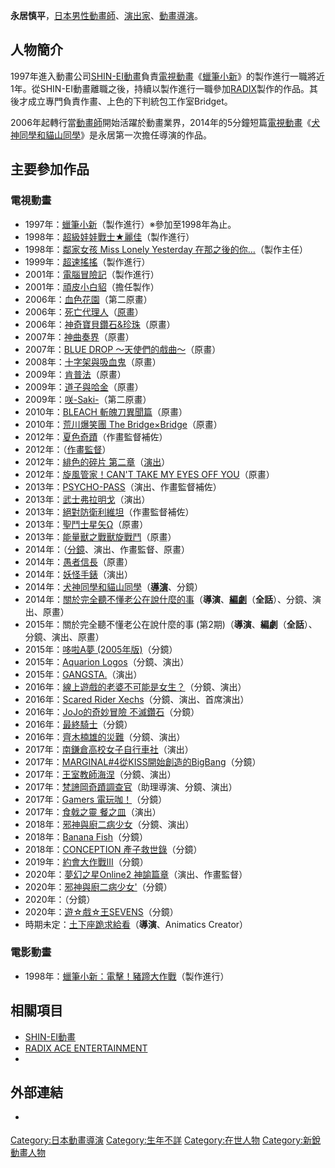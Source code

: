 {{multiple issues|
{{Notability Unreferenced|time=2016-10-12T07:14:05+00:00}}
{{Primarysources|time=2016-10-12T07:14:05+00:00}}
}}
{{noteTA|G1=Anime}}
{{japanese|japanese=永居 慎平|kana=ながい しんぺい|romaji=Nagai Shinpei}}
'''永居慎平'''，[[日本|日本]][[動畫師|男性動畫師]]、[[戲劇|演出家]]、[[動畫|動畫]][[導演|導演]]。

== 人物簡介 ==
1997年進入動畫公司[[SHIN-EI動畫|SHIN-EI動畫]]負責[[電視動畫|電視動畫]]《[[蠟筆小新|蠟筆小新]]》的製作進行一職將近1年。從SHIN-EI動畫離職之後，持續以製作進行一職參加[[RADIX_ACE_ENTERTAINMENT|RADIX]]製作的作品。其後才成立專門負責作畫、上色的下判統包工作室Bridget。

2006年起轉行當[[動畫師|動畫師]]開始活躍於動畫業界，2014年的5分鐘短篇[[電視動畫|電視動畫]]《[[犬神同學和貓山同學|犬神同學和貓山同學]]》是永居第一次擔任導演的作品。

== 主要參加作品 ==
=== 電視動畫 ===
* 1997年：[[蠟筆小新|蠟筆小新]]（製作進行）※參加至1998年為止。
* 1998年：[[麗佳公主|超級娃娃戰士★麗佳]]（製作進行）
* 1998年：[[棒球英豪|鄰家女孩 Miss Lonely Yesterday 在那之後的你…]]（製作主任）
* 1999年：[[超速搖搖|超速搖搖]]（製作進行）
* 2001年：[[電腦冒險記|電腦冒險記]]（製作進行）
* 2001年：[[頑皮小白貂|頑皮小白貂]]（擔任製作）
* 2006年：[[血色花園|血色花園]]（第二原畫）
* 2006年：[[死亡代理人|死亡代理人]]（[[原畫|原畫]]）
* 2006年：[[神奇寶貝鑽石&珍珠|神奇寶貝鑽石&珍珠]]（原畫）
* 2007年：[[神曲奏界|神曲奏界]]（原畫）
* 2007年：[[BLUE_DROP|BLUE DROP ～天使們的戲曲～]]（原畫）
* 2008年：[[十字架與吸血鬼|十字架與吸血鬼]]（原畫）
* 2009年：[[肯普法|肯普法]]（原畫）
* 2009年：[[道子與哈金|道子與哈金]]（原畫）
* 2009年：[[咲-Saki-|咲-Saki-]]（第二原畫）
* 2010年：[[BLEACH_(動畫)|BLEACH 斬魄刀異聞篇]]（原畫）
* 2010年：[[荒川爆笑團|荒川爆笑團 The Bridge×Bridge]]（原畫）
* 2012年：[[夏色奇蹟|夏色奇蹟]]（作畫監督補佐）
* 2012年：{{link-ja|松本零士「OZUMA」|オズマ (アニメ)}}（[[作畫監督|作畫監督]]）
* 2012年：[[緋色的碎片|緋色的碎片 第二章]]（[[戲劇|演出]]）
* 2012年：[[旋風管家_(動畫)|旋風管家！CAN'T TAKE MY EYES OFF YOU]]（原畫）
* 2013年：[[PSYCHO-PASS|PSYCHO-PASS]]（演出、作畫監督補佐）
* 2013年：[[武士弗拉明戈|武士弗拉明戈]]（演出）
* 2013年：[[絕對防衛利維坦|絕對防衛利維坦]]（作畫監督補佐）
* 2013年：[[聖鬥士星矢Ω|聖鬥士星矢Ω]]（原畫）
* 2013年：[[能量獸之戰獸旋戰鬥|能量獸之戰獸旋戰鬥]]（原畫）
* 2014年：{{link-ja|真抓狂徵信社|ストレンジ・プラス}}（[[分鏡|分鏡]]、演出、作畫監督、原畫）
* 2014年：[[愚者信長|愚者信長]]（原畫）
* 2014年：[[妖怪手錶系列|妖怪手錶]]（演出）
* 2014年：[[犬神同學和貓山同學|犬神同學和貓山同學]]（'''[[導演|導演]]'''、分鏡）
* 2014年：[[關於完全聽不懂老公在說什麼的事|關於完全聽不懂老公在說什麼的事]]（'''導演'''、'''[[編劇|編劇]]'''（'''全話'''）、分鏡、演出、原畫）
* 2015年：關於完全聽不懂老公在說什麼的事 (第2期)（'''導演'''、'''編劇'''（'''全話'''）、分鏡、演出、原畫）
* 2015年：[[哆啦A夢_(動畫)|哆啦A夢 (2005年版)]]（分鏡）
* 2015年：[[Aquarion_Logos|Aquarion Logos]]（分鏡、演出）
* 2015年：[[GANGSTA.|GANGSTA.]]（演出）
* 2016年：[[線上遊戲的老婆不可能是女生？|線上遊戲的老婆不可能是女生？]]（分鏡、演出）
* 2016年：[[Scared_Rider_Xechs|Scared Rider Xechs]]（分鏡、演出、首席演出）
* 2016年：[[JoJo的奇妙冒險_(電視動畫)|JoJo的奇妙冒險 不滅鑽石]]（分鏡）
* 2016年：[[最終騎士|最終騎士]]（分鏡）
* 2016年：[[齊木楠雄的災難|齊木楠雄的災難]]（分鏡、演出）
* 2017年：[[南鎌倉高校女子自行車社|南鎌倉高校女子自行車社]]（演出）
* 2017年：[[MARGINAL＃4|MARGINAL#4從KISS開始創造的BigBang]]（分鏡）
* 2017年：[[王室教師海涅|王室教師海涅]]（分鏡、演出）
* 2017年：[[梵諦岡奇蹟調查官|梵諦岡奇蹟調查官]]（助理導演、分鏡、演出）
* 2017年：[[Gamers_電玩咖！|Gamers 電玩咖！]]（分鏡）
* 2017年：[[食戟之靈|食戟之靈 餐之皿]]（演出）
* 2018年：[[邪神與廚二病少女|邪神與廚二病少女]]（分鏡、演出）
* 2018年：[[Banana_Fish|Banana Fish]]（分鏡）
* 2018年：[[CONCEPTION_產子救世錄|CONCEPTION 產子救世錄]]（分鏡）
* 2019年：[[約會大作戰|約會大作戰III]]（分鏡）
* 2020年：[[夢幻之星在線2|夢幻之星Online2 神諭篇章]]（演出、作畫監督）
* 2020年：[[邪神與廚二病少女|邪神與廚二病少女']]（分鏡）
* 2020年：{{link-ja|number24|number24}}（分鏡）
* 2020年：[[遊戲王SEVENS|遊☆戲☆王SEVENS]]（分鏡）
* 時期未定：[[土下座跪求給看|土下座跪求給看]]（'''導演'''、Animatics Creator）

=== 電影動畫 ===
* 1998年：[[蠟筆小新：電擊！豬蹄大作戰|蠟筆小新：電擊！豬蹄大作戰]]（製作進行）

== 相關項目 ==
* [[SHIN-EI動畫|SHIN-EI動畫]]
* [[RADIX_ACE_ENTERTAINMENT|RADIX ACE ENTERTAINMENT]]
* {{link-ja|Animetion Studio Seven|アニメーションスタジオ・セブン}}

== 外部連結 ==
* {{Twitter|yaruo37}} {{ja icon}}

{{DEFAULTSORT:Nagai Shinpei}}
[[Category:日本動畫導演|Category:日本動畫導演]]
[[Category:生年不詳|Category:生年不詳]]
[[Category:在世人物|Category:在世人物]]
[[Category:新銳動畫人物|Category:新銳動畫人物]]